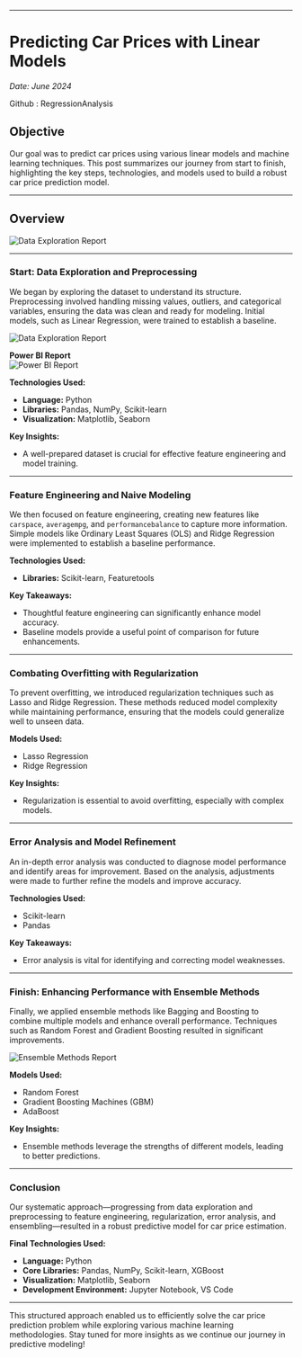 
---

# Predicting Car Prices with Linear Models

*Date: June 2024*

Github : <Link href='https://github.com/Ravikumarchavva/ML_Playground/tree/main/week1_regressionAnalysis' target="_blank"> RegressionAnalysis</Link>
## Objective

Our goal was to predict car prices using various linear models and machine learning techniques. This post summarizes our journey from start to finish, highlighting the key steps, technologies, and models used to build a robust car price prediction model.

---

## Overview
![Data Exploration Report](/projects/carPrice/carOverview.JPG)

---

### Start: Data Exploration and Preprocessing

We began by exploring the dataset to understand its structure. Preprocessing involved handling missing values, outliers, and categorical variables, ensuring the data was clean and ready for modeling. Initial models, such as Linear Regression, were trained to establish a baseline.

![Data Exploration Report](/projects/carPrice/Day1-report.jpg)

**Power BI Report**  
![Power BI Report](/projects/carPrice/carpriceReport_page-0001.jpg)

**Technologies Used:**
- **Language:** Python
- **Libraries:** Pandas, NumPy, Scikit-learn
- **Visualization:** Matplotlib, Seaborn

**Key Insights:**
- A well-prepared dataset is crucial for effective feature engineering and model training.

---

### Feature Engineering and Naive Modeling

We then focused on feature engineering, creating new features like `carspace`, `averagempg`, and `performancebalance` to capture more information. Simple models like Ordinary Least Squares (OLS) and Ridge Regression were implemented to establish a baseline performance.

**Technologies Used:**
- **Libraries:** Scikit-learn, Featuretools

**Key Takeaways:**
- Thoughtful feature engineering can significantly enhance model accuracy.
- Baseline models provide a useful point of comparison for future enhancements.

---

### Combating Overfitting with Regularization

To prevent overfitting, we introduced regularization techniques such as Lasso and Ridge Regression. These methods reduced model complexity while maintaining performance, ensuring that the models could generalize well to unseen data.

**Models Used:**
- Lasso Regression
- Ridge Regression

**Key Insights:**
- Regularization is essential to avoid overfitting, especially with complex models.

---

### Error Analysis and Model Refinement

An in-depth error analysis was conducted to diagnose model performance and identify areas for improvement. Based on the analysis, adjustments were made to further refine the models and improve accuracy.

**Technologies Used:**
- Scikit-learn
- Pandas

**Key Takeaways:**
- Error analysis is vital for identifying and correcting model weaknesses.

---

### Finish: Enhancing Performance with Ensemble Methods

Finally, we applied ensemble methods like Bagging and Boosting to combine multiple models and enhance overall performance. Techniques such as Random Forest and Gradient Boosting resulted in significant improvements.

![Ensemble Methods Report](/projects/carPrice/Day6-ensembling-Report.jpg)

**Models Used:**
- Random Forest
- Gradient Boosting Machines (GBM)
- AdaBoost

**Key Insights:**
- Ensemble methods leverage the strengths of different models, leading to better predictions.

---

### Conclusion

Our systematic approach—progressing from data exploration and preprocessing to feature engineering, regularization, error analysis, and ensembling—resulted in a robust predictive model for car price estimation.

**Final Technologies Used:**
- **Language:** Python
- **Core Libraries:** Pandas, NumPy, Scikit-learn, XGBoost
- **Visualization:** Matplotlib, Seaborn
- **Development Environment:** Jupyter Notebook, VS Code

---

This structured approach enabled us to efficiently solve the car price prediction problem while exploring various machine learning methodologies. Stay tuned for more insights as we continue our journey in predictive modeling!
